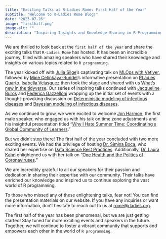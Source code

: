 ```yaml
---
title: "Exciting Talks at R-Ladies Rome: First Half of the Year"
subtitle: "Welcome to R-Ladies Rome Blog!"
date: "2023-07-26"
image: "firsthalf.png"
image-alt: ""
description: "Inspiring Insights and Knowledge Sharing in R Programming"
---
```


We are thrilled to look back at the `first half of the year` and share the exciting talks that `R-Ladies Rome` has hosted. It has been an incredible journey, filled with amazing speakers who have shared their knowledge and insights on various topics related to `R programming`.

The year kicked off with [Julia Silge](https://juliasilge.com/)'s captivating talk on [MLOps with Vetiver](https://juliasilge.github.io/mlops-r-ladies-rome), followed by [Mine Cetinkaya-Rundel](https://mine-cr.com/)'s informative presentation on [RLadies Quarto](https://github.com/mine-cetinkaya-rundel/quarto-rladies-rome). [Isabella Velasquez](https://github.com/ivelasq) then took the stage and shared with us [What's new in the tidyverse](https://github.com/ivelasq/2023-03-22_whats-new-in-the-tidyverse). Our series of inspiring talks continued with [Jacqueline Buros](https://www.meetup.com/rladies-rome/events/292629944/) and [Federica Gazzelloni](https://federicagazzelloni.netlify.app/) wrapping up the initial set of events with a thought-provoking discussion on [Deterministic modeling of infectious diseases](https://fgazzelloni.quarto.pub/deterministic-sir-model-with-r/) and [Bayesian modeling of infectious diseases](https://github.com/jburos/r-ladies-sir-model).

As we continued to grow, we were excited to welcome [Jon Harmon](https://twitter.com/JonTheGeek), the first male speaker, who engaged us with his talk on time zone adjustments and his insightful presentation titled "[Why I Hate Summer Time: Coordinating a Global Community of Learners](https://r4ds.io/rladiesrome202305)."

But we didn't stop there! The first half of the year concluded with two more exciting events. We had the privilege of hosting [Dr. Simina Boca](https://www.linkedin.com/in/simina-boca-6131a539/), who shared her expertise on [Data Science Best Practices](rome@rladies.org). Additionally, [Dr. Laura Kahn](https://www.linkedin.com/in/laura-kahn-79b01510/) enlightened us with her talk on "[One Health and the Politics of Coronaviruses](https://github.com/rladies/meetup-presentations_rome/blob/main/events/2023/intro_presentation/material/KAHN_RLadies_06_30_2023.pdf)."

We are incredibly grateful to all our speakers for their passion and dedication in sharing their expertise with our community. Their talks have enriched our knowledge and inspired us to continue exploring the vast world of R programming.

To those who missed any of these enlightening talks, fear not! You can find the presentation materials on our website. If you have any inquiries or want more information, don't hesitate to reach out to us at <rome@rladies.org>.

The first half of the year has been phenomenal, but we are just getting started! Stay tuned for more exciting events and speakers in the future. Together, we will continue to foster a vibrant community that supports and empowers each other in the world of `R programming`.

